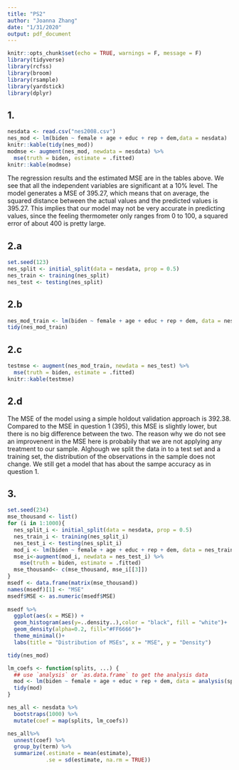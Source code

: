 ```yaml
---
title: "PS2"
author: "Joanna Zhang"
date: "1/31/2020"
output: pdf_document
---
```


```r
knitr::opts_chunk$set(echo = TRUE, warnings = F, message = F)
library(tidyverse)
library(rcfss)
library(broom)
library(rsample)
library(yardstick)
library(dplyr)
```
## 1.
```r
nesdata <- read.csv("nes2008.csv")
nes_mod <- lm(biden ~ female + age + educ + rep + dem,data = nesdata)
knitr::kable(tidy(nes_mod))
modmse <- augment(nes_mod, newdata = nesdata) %>% 
  mse(truth = biden, estimate = .fitted) 
knitr::kable(modmse)
```

The regression results and the estimated MSE are in the tables above. We see that all the independent variables are significant at a 10% level. The model generates a MSE of 395.27, which means that on average, the squared distance between the actual values and the predicted values is 395.27. This implies that our model may not be very accurate in predicting values, since the feeling thermometer only ranges from 0 to 100, a squared error of about 400 is pretty large.


## 2.a
```r
set.seed(123)
nes_split <- initial_split(data = nesdata, prop = 0.5)
nes_train <- training(nes_split)
nes_test <- testing(nes_split)
```

## 2.b
```r
nes_mod_train <- lm(biden ~ female + age + educ + rep + dem, data = nes_train)
tidy(nes_mod_train)
```

## 2.c
```r
testmse <- augment(nes_mod_train, newdata = nes_test) %>%
  mse(truth = biden, estimate = .fitted)
knitr::kable(testmse)
```

## 2.d
The MSE of the model using a simple holdout validation approach is 392.38. Compared to the MSE in question 1 (395), this MSE is slightly lower, but there is no big difference between the two. The reason why we do not see an improvenent in the MSE here is probabily that we are not applying any treatment to our sample. Alghough we split the data in to a  test set and a training set, the distribution of the observations in the sample does not change. We still get a model that has about the sampe accuracy as in question 1.


## 3.
```r
set.seed(234)
mse_thousand <- list()
for (i in 1:1000){
  nes_split_i <- initial_split(data = nesdata, prop = 0.5)
  nes_train_i <- training(nes_split_i)
  nes_test_i <- testing(nes_split_i)
  mod_i <- lm(biden ~ female + age + educ + rep + dem, data = nes_train_i)
  mse_i<-augment(mod_i, newdata = nes_test_i) %>%
    mse(truth = biden, estimate = .fitted) 
  mse_thousand<- c(mse_thousand, mse_i[[3]])
}
msedf <- data.frame(matrix(mse_thousand))
names(msedf)[1] <- "MSE"
msedf$MSE <- as.numeric(msedf$MSE)
  
msedf %>% 
  ggplot(aes(x = MSE)) +
  geom_histogram(aes(y=..density..),color = "black", fill = "white")+
  geom_density(alpha=0.2, fill="#FF6666")+
  theme_minimal()+
  labs(title = "Distribution of MSEs", x = "MSE", y = "Density")
```


```r
tidy(nes_mod)

lm_coefs <- function(splits, ...) {
  ## use `analysis` or `as.data.frame` to get the analysis data
  mod <- lm(biden ~ female + age + educ + rep + dem, data = analysis(splits))
  tidy(mod)
}

nes_all <- nesdata %>%
  bootstraps(1000) %>%
  mutate(coef = map(splits, lm_coefs))

nes_all%>%
  unnest(coef) %>%
  group_by(term) %>%
  summarize(.estimate = mean(estimate),
            .se = sd(estimate, na.rm = TRUE))

```

